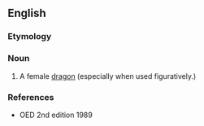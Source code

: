 ==English==

===Etymology===
{{suffix|dragon|ess|lang=en}}

===Noun===
{{en-noun|es}}

# {{label|en|rare}} A female [[dragon]] (especially when used figuratively.)

===References===
* OED 2nd edition 1989